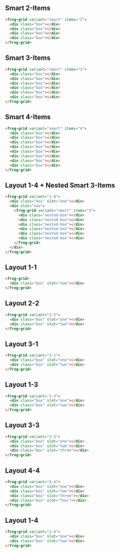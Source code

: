 
<Meta title="Atoms/Grid" component="frog-grid" />

<style>{`.box {background-color: var(--colors-brand-light); padding: var(--spacing-3xl);} .nested-box {background-color: var(--colors-brand-base); padding: var(--spacing-3xl);}`}</style>

## Smart 2-Items

<frog-grid variant="smart" items="2">
  <div className={'box'}></div>
  <div className={'box'}></div>
  <div className={'box'}></div>
  <div className={'box'}></div>
</frog-grid>

```html
<frog-grid variant="smart" items="2">
  <div class="box"></div>
  <div class="box"></div>
  <div class="box"></div>
  <div class="box"></div>
</frog-grid>
```

## Smart 3-Items

<frog-grid variant="smart" items="3">
  <div className={'box'}></div>
  <div className={'box'}></div>
  <div className={'box'}></div>
  <div className={'box'}></div>
  <div className={'box'}></div>
  <div className={'box'}></div>
</frog-grid>

```html
<frog-grid variant="smart" items="3">
  <div class="box"></div>
  <div class="box"></div>
  <div class="box"></div>
  <div class="box"></div>
  <div class="box"></div>
  <div class="box"></div>
</frog-grid>
```

## Smart 4-Items

<frog-grid variant="smart" items="4">
  <div className={'box'}></div>
  <div className={'box'}></div>
  <div className={'box'}></div>
  <div className={'box'}></div>
  <div className={'box'}></div>
  <div className={'box'}></div>
  <div className={'box'}></div>
  <div className={'box'}></div>
</frog-grid>

```html
<frog-grid variant="smart" items="4">
  <div class="box"></div>
  <div class="box"></div>
  <div class="box"></div>
  <div class="box"></div>
  <div class="box"></div>
  <div class="box"></div>
  <div class="box"></div>
  <div class="box"></div>
</frog-grid>
```

## Layout 1-4 + Nested Smart 3-Items

<frog-grid variant="1-4">
  <div className={'box'} slot={'one'}></div>
  <div slot={'two'}>
    <frog-grid variant="smart" items="3">
      <div className={'nested-box'}></div>
      <div className={'nested-box'}></div>
      <div className={'nested-box'}></div>
      <div className={'nested-box'}></div>
      <div className={'nested-box'}></div>
      <div className={'nested-box'}></div>
    </frog-grid>
  </div>
</frog-grid>

```html
<frog-grid variant="1-4">
  <div class="box" slot="one"></div>
  <div slot="two">
    <frog-grid variant="smart" items="3">
      <div class="nested-box"></div>
      <div class="nested-box"></div>
      <div class="nested-box"></div>
      <div class="nested-box"></div>
      <div class="nested-box"></div>
      <div class="nested-box"></div>
    </frog-grid>
  </div>
</frog-grid>
```

## Layout 1-1

<frog-grid>
  <div className={'box'} slot={'one'}></div>
</frog-grid>

```html
<frog-grid>
  <div class="box" slot="one"></div>
</frog-grid>
```

## Layout 2-2

<frog-grid variant="2-2">
  <div className={'box'} slot={'one'}></div>
  <div className={'box'} slot={'two'}></div>
</frog-grid>

```html
<frog-grid variant="2-2">
  <div class="box" slot="one"></div>
  <div class="box" slot="two"></div>
</frog-grid>
```

## Layout 3-1

<frog-grid variant="3-1">
  <div className={'box'} slot={'one'}></div>
  <div className={'box'} slot={'two'}></div>
</frog-grid>

```html
<frog-grid variant="3-1">
  <div class="box" slot="one"></div>
  <div class="box" slot="two"></div>
</frog-grid>
```

## Layout 1-3

<frog-grid variant="1-3">
  <div className={'box'} slot={'one'}></div>
  <div className={'box'} slot={'two'}></div>
</frog-grid>

```html
<frog-grid variant="1-3">
  <div class="box" slot="one"></div>
  <div class="box" slot="two"></div>
</frog-grid>
```

## Layout 3-3

<frog-grid variant="3-3">
  <div className={'box'} slot={'one'}></div>
  <div className={'box'} slot={'two'}></div>
  <div className={'box'} slot={'three'}></div>
</frog-grid>

```html
<frog-grid variant="3-3">
  <div class="box" slot="one"></div>
  <div class="box" slot="two"></div>
  <div class="box" slot="three"></div>
</frog-grid>
```

## Layout 4-4

<frog-grid variant="4-4">
  <div className={'box'} slot={'one'}></div>
  <div className={'box'} slot={'two'}></div>
  <div className={'box'} slot={'three'}></div>
  <div className={'box'} slot={'four'}></div>
</frog-grid>

```html
<frog-grid variant="4-4">
  <div class="box" slot="one"></div>
  <div class="box" slot="two"></div>
  <div class="box" slot="three"></div>
  <div class="box" slot="four"></div>
</frog-grid>
```

## Layout 1-4

<frog-grid variant="1-4">
  <div className={'box'} slot={'one'}></div>
  <div className={'box'} slot={'two'}></div>
</frog-grid>

```html
<frog-grid variant="1-4">
  <div class="box" slot="one"></div>
  <div class="box" slot="two"></div>
</frog-grid>
```
